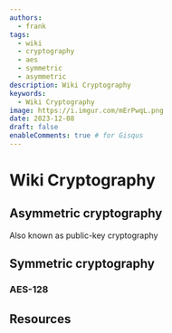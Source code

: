 ```yaml
---
authors:
  - frank
tags:
  - wiki
  - cryptography
  - aes
  - symmetric
  - asymmetric
description: Wiki Cryptography
keywords:
  - Wiki Cryptography
image: https://i.imgur.com/mErPwqL.png
date: 2023-12-08
draft: false
enableComments: true # for Gisqus
---
```


# Wiki Cryptography


<!--truncate-->

## Asymmetric cryptography

Also known as public-key cryptography

## Symmetric cryptography

### AES-128

## Resources
